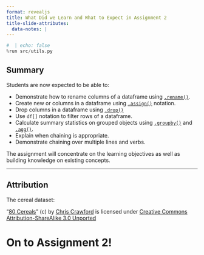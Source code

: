 ```yaml
---
format: revealjs
title: What Did we Learn and What to Expect in Assignment 2
title-slide-attributes:
  data-notes: |
---
```


```python
#  | echo: false
%run src/utils.py
```

## Summary  

Students are now expected to be able to:

- Demonstrate how to rename columns of a dataframe using [`.rename()`](https://pandas.pydata.org/pandas-docs/stable/reference/api/pandas.DataFrame.rename.html).
- Create new or columns in a dataframe using [`.assign()`](https://pandas.pydata.org/pandas-docs/stable/reference/api/pandas.DataFrame.assign.html) notation.
- Drop columns in a dataframe using [`.drop()`](https://pandas.pydata.org/pandas-docs/stable/reference/api/pandas.DataFrame.drop.html)
- Use `df[]` notation to filter rows of a dataframe.
- Calculate summary statistics on grouped objects using [`.groupby()`](https://pandas.pydata.org/pandas-docs/stable/reference/api/pandas.DataFrame.groupby.html) and [`.agg()`](https://pandas.pydata.org/pandas-docs/stable/reference/api/pandas.DataFrame.agg.html).
- Explain when chaining is appropriate.
- Demonstrate chaining over multiple lines and verbs.


:::{.notes}
The assignment will concentrate on the learning objectives as well as building knowledge on existing concepts. 
:::

---

## Attribution

The cereal dataset:

 “[80 Cereals](https://www.kaggle.com/crawford/80-cereals/)” (c) by [Chris Crawford](https://www.linkedin.com/in/crawforc3/) is licensed
under [Creative Commons Attribution-ShareAlike 3.0 Unported](http://creativecommons.org/licenses/by-sa/3.0/)


# On to Assignment 2!
